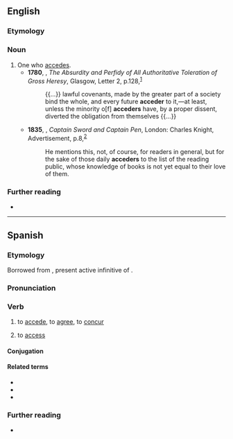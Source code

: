 {{also|accéder}}
==English==

===Etymology===
{{suffix|en|accede|er|id2=agent noun}}

===Noun===
{{en-noun}}

# One who [[accede]]s.
#* '''1780''', {{w|John Brown (theologian)|John Brown}}, ''The Absurdity and Perfidy of All Authoritative Toleration of Gross Heresy'', Glasgow, Letter 2, p.{{nbsp}}128,<sup>[http://name.umdl.umich.edu/004853555.0001.000]</sup>
#*: {{...}} lawful covenants, made by the greater part of a society bind the whole, and every future '''acceder''' to it,—at least, unless the minority o[f] '''acceders''' have, by a proper dissent, diverted the obligation from themselves {{...}}
#* '''1835''', {{w|Leigh Hunt}}, ''Captain Sword and Captain Pen'', London: Charles Knight, Advertisement, p.{{nbsp}}8,<sup>[https://archive.org/details/captainsword00huntrich]</sup>
#*: He mentions this, not, of course, for readers in general, but for the sake of those daily '''acceders''' to the list of the reading public, whose knowledge of books is not yet equal to their love of them.

===Further reading===
* {{R:Webster 1913}}

----

==Spanish==

===Etymology===
Borrowed from {{bor|es|la|accēdere}}, present active infinitive of {{m|la|accēdō}}.

===Pronunciation===
{{es-IPA}}

===Verb===
{{es-verb}}

# {{lb|es|intransitive}} to [[accede]], to [[agree]], to [[concur]]
# to [[access]]

====Conjugation====
{{es-conj}}

====Related terms====
* {{l|es|accesible}}
* {{l|es|accesión}}
* {{l|es|acceso}}

===Further reading===
* {{R:DRAE}}
